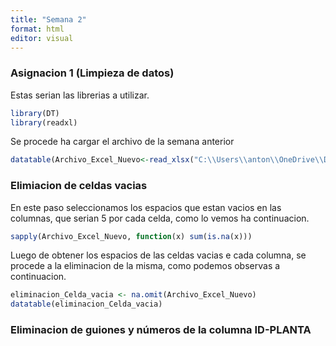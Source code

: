 ```yaml
---
title: "Semana 2"
format: html
editor: visual
---
```


### Asignacion 1 (Limpieza de datos)

Estas serian las librerias a utilizar.

```r
library(DT)
library(readxl)
```

Se procede ha cargar el archivo de la semana anterior

```r
datatable(Archivo_Excel_Nuevo<-read_xlsx("C:\\Users\\anton\\OneDrive\\Documentos\\Ejemplos_R\\datos_energia.xlsx"))
```

### Elimiacion de celdas vacias

En este paso seleccionamos los espacios que estan vacios en las columnas, que serian 5 por cada celda, como lo vemos ha continuacion.

```r
sapply(Archivo_Excel_Nuevo, function(x) sum(is.na(x)))
```

Luego de obtener los espacios de las celdas vacias e cada columna, se procede a la eliminacion de la misma, como podemos observas a continuacion.

```r
eliminacion_Celda_vacia <- na.omit(Archivo_Excel_Nuevo)
datatable(eliminacion_Celda_vacia)
```

### Eliminacion de guiones y números de la columna ID-PLANTA




